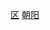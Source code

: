 {{Catnav|頁面分類|...|市辖区|辽宁市辖区}}
{{Catnav|頁面分類|...|辽宁县级行政区|朝阳区县市}}
{{Catnav|頁面分類|...|辽宁地级市|朝阳|朝阳行政区划|朝阳区县市}}
[[Category:朝阳市区县市|区]]
[[Category:辽宁市辖区|朝阳]]
{{catmore|双塔区|朝阳市双塔区}}